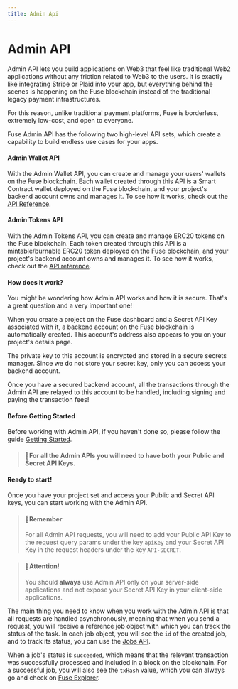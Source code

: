```yaml
---
title: Admin Api
---
```

# Admin API

Admin API lets you build applications on Web3 that feel like traditional Web2 applications without any friction related to Web3 to the users. It is exactly like integrating Stripe or Plaid into your app, but everything behind the scenes is happening on the Fuse blockchain instead of the traditional legacy payment infrastructures.&#x20;

For this reason, unlike traditional payment platforms, Fuse is borderless, extremely low-cost, and open to everyone.

Fuse Admin API has the following two high-level API sets, which create a capability to build endless use cases for your apps.

#### Admin Wallet API

With the Admin Wallet API, you can create and manage your users' wallets on the Fuse blockchain. Each wallet created through this API is a Smart Contract wallet deployed on the Fuse blockchain, and your project's backend account owns and manages it. To see how it works, check out the [API Reference](../../admin-api/admin-api.info.mdx).

#### Admin Tokens API

With the Admin Tokens API, you can create and manage ERC20 tokens on the Fuse blockchain. Each token created through this API is a mintable/burnable ERC20 token deployed on the Fuse blockchain, and your project's backend account owns and manages it. To see how it works, check out the [API reference](../../admin-api/tokens.tag.mdx).

#### How does it work?

You might be wondering how Admin API works and how it is secure. That's a great question and a very important one!

When you create a project on the Fuse dashboard and a Secret API Key associated with it, a backend account on the Fuse blockchain is automatically created. This account's address also appears to you on your project's details page.&#x20;

The private key to this account is encrypted and stored in a secure secrets manager. Since we do not store your secret key, only you can access your backend account.

Once you have a secured backend account, all the transactions through the Admin API are relayed to this account to be handled, including signing and paying the transaction fees!

#### Before Getting Started

Before working with Admin API, if you haven't done so, please follow the guide [Getting Started](../fuse-sdk/getting-started.mdx).

> #### 📘For all the Admin APIs you will need to have both your Public and Secret API Keys.

#### Ready to start!

Once you have your project set and access your Public and Secret API keys, you can start working with the Admin API.

> #### 📘Remember
>
> For all Admin API requests, you will need to add your Public API Key to the request query params under the key `apiKey` and your Secret API Key in the request headers under the key `API-SECRET`.

> #### 🚧Attention!
>
> You should **always** use Admin API only on your server-side applications and not expose your Secret API Key in your client-side applications.

The main thing you need to know when you work with the Admin API is that all requests are handled asynchronously, meaning that when you send a request, you will receive a reference job object with which you can track the status of the task. In each job object, you will see the `id` of the created job, and to track its status, you can use the [Jobs API](../../admin-api/jobs-api.tag.mdx).

When a job's status is `succeeded`, which means that the relevant transaction was successfully processed and included in a block on the blockchain. For a successful job, you will also see the `txHash` value, which you can always go and check on [Fuse Explorer](https://explorer.fuse.io/).
